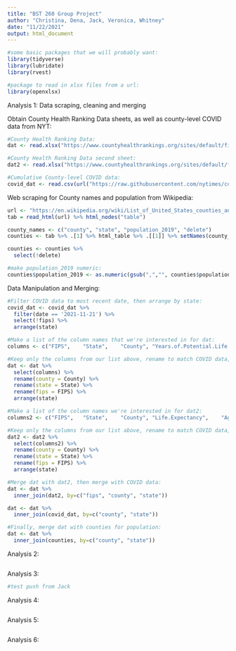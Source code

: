 ```yaml
---
title: "BST 260 Group Project"
author: "Christina, Dena, Jack, Veronica, Whitney"
date: "11/22/2021"
output: html_document
---
```


```r
#some basic packages that we will probably want: 
library(tidyverse)
library(lubridate)
library(rvest)

#package to read in xlsx files from a url:
library(openxlsx)
```

Analysis 1: Data scraping, cleaning and merging

Obtain County Health Ranking Data sheets, as well as county-level COVID data from NYT:

```r
#County Health Ranking Data:
dat <- read.xlsx("https://www.countyhealthrankings.org/sites/default/files/media/document/2021%20County%20Health%20Rankings%20Data%20-%20v1.xlsx", sheet = 4, startRow = 2)

#County Health Ranking Data second sheet:
dat2 <- read.xlsx("https://www.countyhealthrankings.org/sites/default/files/media/document/2021%20County%20Health%20Rankings%20Data%20-%20v1.xlsx", sheet = 6, startRow = 2)

#Cumulative County-level COVID data:
covid_dat <- read.csv(url("https://raw.githubusercontent.com/nytimes/covid-19-data/master/us-counties.csv"))
```

Web scraping for County names and population from Wikipedia:

```r

url <- "https://en.wikipedia.org/wiki/List_of_United_States_counties_and_county_equivalents"
tab = read_html(url) %>% html_nodes("table")

county_names <- c("county", "state", "population_2019", "delete")
counties <- tab %>% .[1] %>% html_table %>% .[[1]] %>% setNames(county_names)

counties <- counties %>% 
  select(!delete)

#make population_2019 numeric:
counties$population_2019 <- as.numeric(gsub(",","", counties$population_2019))

```

Data Manipulation and Merging:

```r
#Filter COVID data to most recent date, then arrange by state:
covid_dat <- covid_dat %>%
  filter(date == '2021-11-21') %>%
  select(!fips) %>%
  arrange(state)

#Make a list of the column names that we're interested in for dat:
columns <- c("FIPS",	"State",	"County", "Years.of.Potential.Life.Lost.Rate", "%.Fair.or.Poor.Health", "Average.Number.of.Physically.Unhealthy.Days",	"Average.Number.of.Mentally.Unhealthy.Days",	"%.Low.birthweight",	"%.Smokers", "%.Adults.with.Obesity",	"Food.Environment.Index",	"%.Physically.Inactive",	"%.With.Access.to.Exercise.Opportunities",	"%.Excessive.Drinking",	"#.Alcohol-Impaired.Driving.Deaths",	"#.Driving.Deaths",	"%.Driving.Deaths.with.Alcohol.Involvement",	"Chlamydia.Rate",	"Teen.Birth.Rate",	"%.Uninsured", "Primary.Care.Physicians.Rate",	"Primary.Care.Physicians.Ratio",	"Dentist.Rate",	"Dentist.Ratio",	"Mental.Health.Provider.Rate",	"Mental.Health.Provider.Ratio",	"Preventable.Hospitalization.Rate",	"%.With.Annual.Mammogram",	"%.Vaccinated",	"%.Completed.High.School",	"%.Some.College",	"%.Unemployed",	"%.Children.in.Poverty",	"Income.Ratio",	"%.Children.in.Single-Parent.Households",	"Social.Association.Rate", "Violent.Crime.Rate",	"Injury.Death.Rate",	"Average.Daily.PM2.5",	"Presence.of.Water.Violation", "%.Severe.Housing.Problems",	"%.Drive.Alone.to.Work", "%.Long.Commute.-.Drives.Alone")

#Keep only the columns from our list above, rename to match COVID data, arrange by state:
dat <- dat %>%
  select(columns) %>%
  rename(county = County) %>%
  rename(state = State) %>%
  rename(fips = FIPS) %>%
  arrange(state)

#Make a list of the column names we're interested in for dat2:
columns2 <- c("FIPS",	"State",	"County", "Life.Expectancy",	"Age-Adjusted.Death.Rate",	"Child.Mortality.Rate",	"Infant.Mortality.Rate",	"%.Frequent.Physical.Distress",	"%.Frequent.Mental.Distress",	"%.Adults.with.Diabetes",	"HIV.Prevalence.Rate",	"%.Food.Insecure",	"%.Limited.Access.to.Healthy.Foods",	"Drug.Overdose.Mortality.Rate",	"Motor.Vehicle.Mortality.Rate",	"%.Insufficient.Sleep",	"%.Disconnected.Youth",	"Average.Grade.Performance",	"Median.Household.Income",	"%.Enrolled.in.Free.or.Reduced.Lunch",	"Homicide.Rate",	"Suicide.Rate.(Age-Adjusted)",	"Firearm.Fatalities.Rate",	"Juvenile.Arrest.Rate",	"%.Homeowners",	"%.Broadband.Access",	"%.Female",	"%.Rural")

#Keep only the columns from our list above, rename to match COVID data, arrange by state:
dat2 <- dat2 %>%
  select(columns2) %>%
  rename(county = County) %>%
  rename(state = State) %>%
  rename(fips = FIPS) %>%
  arrange(state)

#Merge dat with dat2, then merge with COVID data:
dat <- dat %>%
  inner_join(dat2, by=c("fips", "county", "state"))

dat <- dat %>%
  inner_join(covid_dat, by=c("county", "state"))

#Finally, merge dat with counties for population:
dat <- dat %>%
  inner_join(counties, by=c("county", "state"))

```

Analysis 2:

```r


```

Analysis 3:

```r
#test push from Jack

```

Analysis 4:

```r


```

Analysis 5:

```r


```

Analysis 6:

```r


```
